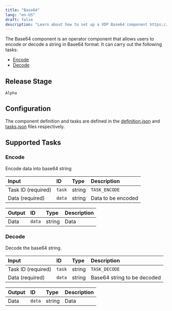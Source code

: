 ```yaml
---
title: "Base64"
lang: "en-US"
draft: false
description: "Learn about how to set up a VDP Base64 component https://github.com/instill-ai/instill-core"
---
```


The Base64 component is an operator component that allows users to encode or decode a string in Base64 format.
It can carry out the following tasks:
- [Encode](#encode)
- [Decode](#decode)



## Release Stage

`Alpha`



## Configuration

The component definition and tasks are defined in the [definition.json](https://github.com/instill-ai/pipeline-backend/blob/main/pkg/component/operator/base64/v0/config/definition.json) and [tasks.json](https://github.com/instill-ai/pipeline-backend/blob/main/pkg/component/operator/base64/v0/config/tasks.json) files respectively.






## Supported Tasks

### Encode

Encode data into base64 string

<div class="markdown-col-no-wrap" data-col-1 data-col-2>

| Input | ID | Type | Description |
| :--- | :--- | :--- | :--- |
| Task ID (required) | `task` | string | `TASK_ENCODE` |
| Data (required) | `data` | string | Data to be encoded |
</div>






<div class="markdown-col-no-wrap" data-col-1 data-col-2>

| Output | ID | Type | Description |
| :--- | :--- | :--- | :--- |
| Data | `data` | string | Data |
</div>

### Decode

Decode the base64 string.

<div class="markdown-col-no-wrap" data-col-1 data-col-2>

| Input | ID | Type | Description |
| :--- | :--- | :--- | :--- |
| Task ID (required) | `task` | string | `TASK_DECODE` |
| Data (required) | `data` | string | Base64 string to be decoded |
</div>






<div class="markdown-col-no-wrap" data-col-1 data-col-2>

| Output | ID | Type | Description |
| :--- | :--- | :--- | :--- |
| Data | `data` | string | Data |
</div>
